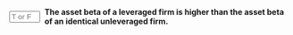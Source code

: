 ::: {.question-block}

<form onsubmit="event.preventDefault(); checkAnswerBox('module4_tf_q45','F')" style="display: flex; align-items: center; gap: 8px;">
<input type="text" id="module4_tf_q45" name="module4_tf_q45" maxlength="1" placeholder="T or F" style="width: 55px;" data-correct-answer="F" /> 
<label for="module4_tf_q45"><strong>The asset beta of a leveraged firm is higher than the asset beta of an identical unleveraged firm.</strong></label>
</form>

<div id="feedback-module4_tf_q45" class="feedback" data-status="" style="display:none;">
The sentence is FALSE. Asset beta reflects business risk and remains unaffected by leverage.
</div>

:::
